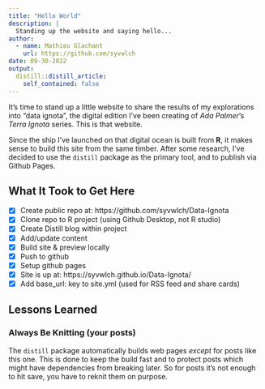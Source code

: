```yaml
---
title: "Hello World"
description: |
  Standing up the website and saying hello...
author:
  - name: Mathieu Glachant 
    url: https://github.com/syvwlch
date: 09-30-2022
output:
  distill::distill_article:
    self_contained: false
---
```


It's time to stand up a little website to share the results of my explorations into "data ignota", the digital edition I've been creating of _Ada Palmer_'s _Terra Ignota_ series. This is that website.

Since the ship I've launched on that digital ocean is built from __R__, it makes sense to build this site from the same timber. After some research, I've decided to use the `distill` package as the primary tool, and to publish via Github Pages.

## What It Took to Get Here

- [x] Create public repo at: https://github.com/syvwlch/Data-Ignota
- [x] Clone repo to R project (using Github Desktop, not R studio)
- [x] Create Distill blog within project
- [x] Add/update content
- [x] Build site & preview locally
- [x] Push to github
- [x] Setup github pages
- [x] Site is up at: https://syvwlch.github.io/Data-Ignota/
- [x] Add base_url: key to site.yml (used for RSS feed and share cards) 

## Lessons Learned
### Always Be Knitting (your posts)
The `distill` package automatically builds web pages _except_ for posts like this one. This is done to keep the build fast and to protect posts which might have dependencies from breaking later. So for posts it's not enough to hit save, you have to reknit them on purpose.

